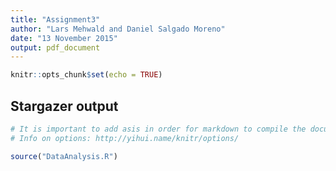 ```yaml
---
title: "Assignment3"
author: "Lars Mehwald and Daniel Salgado Moreno"
date: "13 November 2015"
output: pdf_document
---
```


```r
knitr::opts_chunk$set(echo = TRUE)
```

## Stargazer output 

```r

# It is important to add asis in order for markdown to compile the document 
# Info on options: http://yihui.name/knitr/options/

source("DataAnalysis.R")

```
